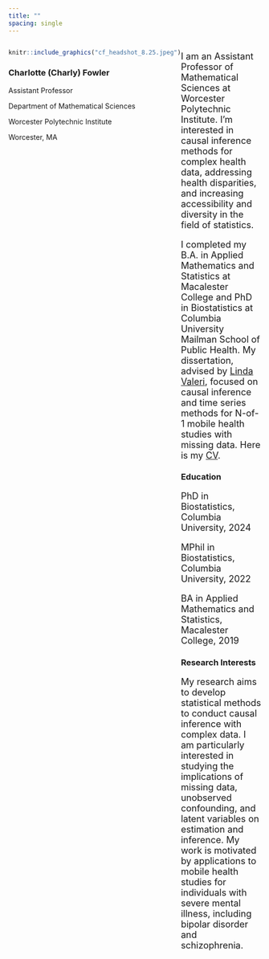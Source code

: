 ```yaml
---
title: ""
spacing: single
---
```


:::: {style="display: flex;"}

::: {}

```r
knitr::include_graphics("cf_headshot_8.25.jpeg")
```


### Charlotte (Charly) Fowler 

\singlespacing
Assistant Professor 

Department of Mathematical Sciences 

Worcester Polytechnic Institute

Worcester, MA



:::

::: {}


<font size = "4">

I am an Assistant Professor of Mathematical Sciences at Worcester Polytechnic Institute. I'm interested in causal inference methods for complex health data, addressing health disparities, and increasing accessibility and diversity in the field of statistics.

I completed my B.A. in Applied Mathematics and Statistics at Macalester College and PhD in Biostatistics at Columbia University Mailman School of Public Health. My  dissertation, advised by [Linda Valeri](https://www.lindavaleri.com/), focused on causal inference and time series methods for N-of-1 mobile health studies with missing data. Here is my [CV](docs_to_link/cfowler_cv.pdf).

</font>

### Education 

<font size = "4"> 

PhD in Biostatistics, Columbia University, 2024

MPhil in Biostatistics, Columbia University, 2022

BA in Applied Mathematics and Statistics, Macalester College, 2019

</font>

### Research Interests

<font size = "4"> 

My research aims to develop statistical methods to conduct causal inference with complex data. I am particularly interested in studying the implications of missing data, unobserved confounding, and latent variables on estimation and inference. My work is motivated by applications to mobile health studies for individuals with severe mental illness, including bipolar disorder and schizophrenia.  

</font>

:::

::::
